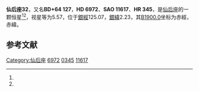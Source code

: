 {{Starbox begin
| name = 仙后座32
}}
{{Starbox observe
| epoch = [[J2000.0|J2000.0]]
| constell = [[仙后座|仙后座]]<ref name=SIMBAD>{{cite web
 | url=http://simbad.u-strasbg.fr/simbad/sim-id?Ident=HR+345
 | title =Pulsating variable Star
 | publisher=Centre de Données astronomiques de Strasbourg
 | work=SIMBAD
 | accessdate=2012-07-13}}</ref><ref name=DATA>{{cite web
 | url=http://vizier.u-strasbg.fr/viz-bin/VizieR-5?-out.add=.&-source=5050&-corr=PK=HR&-out.max=9999&HR=345
 | title=VizieR Detailed Page
 | accessdate=2012-07-13
 | archive-date=2019-02-22
 | archive-url=https://web.archive.org/web/20190222115027/http://vizier.u-strasbg.fr/viz-bin/VizieR-5?-out.add=.&-source=5050&-corr=PK=HR&-out.max=9999&HR=345
 | dead-url=no
 }}</ref>
| 星官 = 
| ra = {{RA|1|11|41.4}}<ref name=SIMBAD /><ref name=DATA />
| dec = {{DEC|+65|1|8}}<ref name=SIMBAD /><ref name=DATA />
| appmag_v = 5.57<ref name=SIMBAD /><ref name=DATA />
}}
{{Starbox character
| class = B9IV<ref name=SIMBAD /><ref name=DATA />
| b-v = -0.09<ref name=SIMBAD /><ref name=DATA />
| u-b = -0.28<ref name=SIMBAD /><ref name=DATA />
| r-i = <ref name=SIMBAD /><ref name=DATA />
| variable = 
}}
{{Starbox astrometry
| radial_v = -0.28
| prop_mo_ra = -2
| parallax = 
| p_error = 
}}
{{Starbox catalog
| names =BD+64 127，[[SAO星表|SAO]] 11617，[[HD星表|HD]] 6972，[[HR星表|HR]] 345}}
{{Starbox reference |Simbad=HR+345}}
{{Starbox end}}

'''仙后座32'''，又名'''BD+64 127'''，'''HD 6972'''、'''SAO 11617'''、'''HR 345'''，是[[仙后座|仙后座]]的一颗恒星<ref name=SIMBAD /><ref name=DATA />，视星等为5.57，位于[[銀道座標系|銀經]]125.07，[[銀道座標系|銀緯]]2.23，其[[B1900.0|B1900.0]]坐标为赤經{{RA|1|5|10.3}}，赤緯{{DEC|+64|2.23|14}}。

== 参考文献 ==
{{reflist}}

{{star-stub}}

{{仙后座恒星}}
[[Category:仙后座|Category:仙后座]]
[[Category:HD和HDE天體|6972]]
[[Category:HR天體|0345]]
[[Category:SAO天體|11617]]
